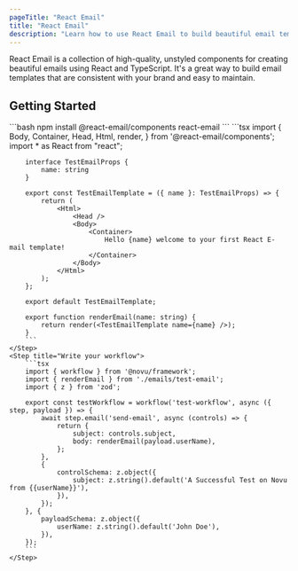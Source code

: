 ```yaml
---
pageTitle: "React Email"
title: "React Email"
description: "Learn how to use React Email to build beautiful email templates"
---
```



React Email is a collection of high-quality, unstyled components for creating beautiful emails using React and TypeScript.
It's a great way to build email templates that are consistent with your brand and easy to maintain.

## Getting Started

<Steps>
    <Step title="Install React.Email components">
        ```bash
        npm install @react-email/components react-email
        ```
    </Step>
    <Step title="Write your email">
        ```tsx
        import {
            Body,
            Container,
            Head,
            Html,
            render,
        } from '@react-email/components';
        import * as React from "react";

        interface TestEmailProps {
            name: string
        }

        export const TestEmailTemplate = ({ name }: TestEmailProps) => {
            return (
                <Html>
                    <Head />
                    <Body>
                        <Container>
                            Hello {name} welcome to your first React E-mail template!
                        </Container>
                    </Body>
                </Html>
            );
        };

        export default TestEmailTemplate;

        export function renderEmail(name: string) {
            return render(<TestEmailTemplate name={name} />);
        }
        ```
    </Step>
    <Step title="Write your workflow">
        ```tsx
        import { workflow } from '@novu/framework';
        import { renderEmail } from './emails/test-email';
        import { z } from 'zod';

        export const testWorkflow = workflow('test-workflow', async ({ step, payload }) => {
            await step.email('send-email', async (controls) => {
                return {
                    subject: controls.subject,
                    body: renderEmail(payload.userName),
                };
            },
            {
                controlSchema: z.object({
                    subject: z.string().default('A Successful Test on Novu from {{userName}}'),
                }),
            });
        }, {
            payloadSchema: z.object({
                userName: z.string().default('John Doe'),
            }),
        });
        ```
    </Step>
</Steps>

